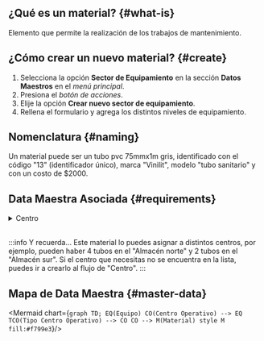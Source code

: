 
## ¿Qué es un material? {#what-is}
Elemento que permite la realización de los trabajos de mantenimiento.

## ¿Cómo crear un nuevo material? {#create}
1. Selecciona la opción **Sector de Equipamiento** en la sección **Datos Maestros** en el _menú principal_.
2. Presiona el _botón de acciones_.
3. Elije la opción **Crear nuevo sector de equipamiento**.
4. Rellena el formulario y agrega los distintos niveles de equipamiento.

## Nomenclatura {#naming}
Un material puede ser un tubo pvc 75mmx1m gris, identificado con el código "13" (identificador único), marca "Vinilit", modelo "tubo sanitario" y con un costo de $2000. 

## Data Maestra Asociada {#requirements}

<details>
<summary>Centro</summary>
<div>

Cada _material_ puede ser asignado a distintos _centros_, por ejemplo, pueden haber 4 tubos en el "Almacén norte" y 2 tubos en el "Almacén sur". Si el _centro_ que necesitas no se encuentra en la lista, puedes ir a crearlo al flujo de "[**Centro**](/docs/products/corrective_maintenance/master_data/center)".

<Centro/>

</div>
</details>
<br/>


:::info Y recuerda…
Este material lo puedes asignar a distintos centros, por ejemplo, pueden haber 4 tubos en el "Almacén norte" y 2 tubos en el "Almacén sur". Si el centro que necesitas no se encuentra en la lista, puedes ir a crearlo al flujo de "Centro".
:::

## Mapa de Data Maestra {#master-data}

<div className="align-center">

<Mermaid chart={`
    graph TD;
        EQ(Equipo)
        CO(Centro Operativo) --> EQ
        TCO(Tipo Centro Operativo) --> CO
        CO --> M(Material)
        style M fill:#f799e3
`}/>

</div>